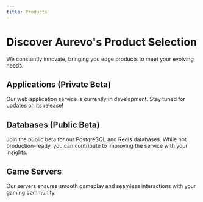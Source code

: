 ```yaml
---
title: Products
---
```


# Discover Aurevo's Product Selection

We constantly innovate, bringing you edge products to meet your evolving needs.

## Applications (Private Beta)

Our web application service is currently in development. Stay tuned for updates
on its release!

## Databases (Public Beta)

Join the public beta for our PostgreSQL and Redis databases. While not
production-ready, you can contribute to improving the service with your
insights.

## Game Servers

Our servers ensures smooth gameplay and seamless interactions with your gaming
community.
